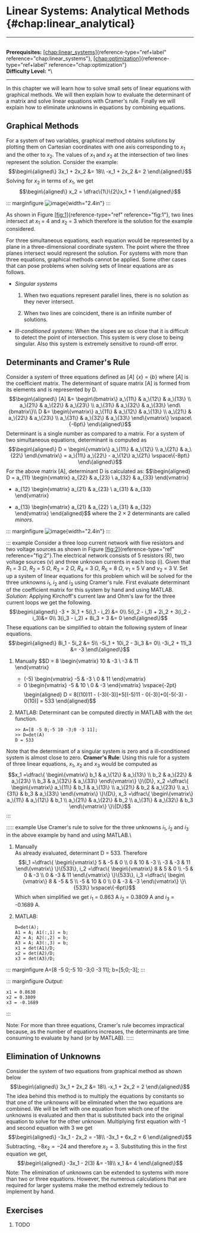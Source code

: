 # Linear Systems: Analytical Methods \{#chap:linear_analytical\}

------------------------------------------------------------------------

\
**Prerequisites:**
[\[chap:linear_systems\]](#chap:linear_systems)\{reference-type="ref+label"
reference="chap:linear_systems"\},
[\[chap:optimization\]](#chap:optimization)\{reference-type="ref+label"
reference="chap:optimization"\}\
**Difficulty Level:** \*\

------------------------------------------------------------------------

In this chapter we will learn how to solve small sets of linear
equations with graphical methods. We will then explain how to evaluate
the determinant of a matrix and solve linear equations with Cramer's
rule. Finally we will explain how to eliminate unknowns in equations by
combining equations.

## Graphical Methods

For a system of two variables, graphical method obtains solutions by
plotting them on Cartesian coordinates with one axis corresponding to
$x_1$ and the other to $x_2$. The values of $x_1$ and $x_2$ at the
intersection of two lines represent the solution. Consider the example:
$$\begin\{aligned\}
3x_1 + 2x_2 &= 18\\
-x_1 + 2x_2 &= 2
\end\{aligned\}$$ Solving for $x_2$ in terms of $x_1$, we get
$$\begin\{aligned\}
x_2 = \dfrac\{1\}\{2\}x_1 + 1
\end\{aligned\}$$

::: marginfigure
![image](figures/part1b/linear_analytical/graphical.PNG)\{width="2.4in"\}
:::

As shown in Figure [\[fig:1\]](#fig:1)\{reference-type="ref"
reference="fig:1"\}, two lines intersect at $x_1$ = 4 and $x_2$ = 3 which
therefore is the solution for the example considered.

For three simultaneous equations, each equation would be represented by
a plane in a three-dimensional coordinate system. The point where the
three planes intersect would represent the solution. For systems with
more than three equations, graphical methods cannot be applied. Some
other cases that can pose problems when solving sets of linear equations
are as follows.

-   *Singular systems*

    1.  When two equations represent parallel lines, there is no
        solution as they never intersect.

    2.  When two lines are coincident, there is an infinite number of
        solutions.

-   *Ill-conditioned systems*: When the slopes are so close that it is
    difficult to detect the point of intersection. This system is very
    close to being singular. Also this system is extremely sensitive to
    round-off error.

## Determinants and Cramer's Rule

Consider a system of three equations defined as $[A]$ $\left\{x\right\}$
= $\left\{b\right\}$ where $[A]$ is the coefficient matrix. The
determinant of square matrix \[A\] is formed from its elements and is
represented by D. $$\begin\{aligned\}
[A] &=
\begin\{bmatrix\}
    a_\{11\} & a_\{12\} & a_\{13\} \\ 
    a_\{21\} & a_\{22\} & a_\{23\} \\ 
    a_\{31\} & a_\{32\} & a_\{33\}
\end\{bmatrix\}\\
D &= 
\begin\{vmatrix\}
a_\{11\} & a_\{12\} & a_\{13\} \\ 
a_\{21\} & a_\{22\} & a_\{23\} \\ 
a_\{31\} & a_\{32\} & a_\{33\}
\end\{vmatrix\}
\vspace\{-6pt\}
\end\{aligned\}$$ Determinant is a single number as compared to a matrix.
For a system of two simultaneous equations, determinant is computed as
$$\begin\{aligned\}
D =
\begin\{vmatrix\}
a_\{11\} & a_\{12\} \\ 
a_\{21\} & a_\{22\}  
\end\{vmatrix\}
= a_\{11\} a_\{22\} - a_\{12\} a_\{21\}
\vspace\{-8pt\}
\end\{aligned\}$$ For the above matrix \[A\], determinant D is calculated
as: $$\begin\{aligned\}
D = a_\{11\}
\begin\{vmatrix\}
a_\{22\} & a_\{23\} \\ 
a_\{32\} & a_\{33\} 
\end\{vmatrix\}
- a_\{12\}
\begin\{vmatrix\}
a_\{21\} & a_\{23\} \\ 
a_\{31\} & a_\{33\}  
\end\{vmatrix\} 
+ a_\{13\}
\begin\{vmatrix\}
a_\{21\} & a_\{22\} \\ 
a_\{31\} & a_\{32\}  
\end\{vmatrix\} 
\end\{aligned\}$$ where the $2\times2$ determinants are called *minors*.

::: marginfigure
![image](figures/part1b/linear_analytical/KCL.png)\{width="2.4in"\}
:::

::: example
Consider a three loop current network with five resistors and two
voltage sources as shown in Figure
[\[fig:2\]](#fig:2)\{reference-type="ref" reference="fig:2"\}.The
electrical network consists of 5 resistors (R), two voltage sources (v)
and three unknown currents in each loop (i). Given that $R_1$ = 3
$\Omega$, $R_2$ = 5 $\Omega$, $R_3$ = 2 $\Omega$, $R_4$ = 3 $\Omega$,
$R_5$ = 8 $\Omega$, $v_1$ = 5 V and $v_2$ = 3 V. Set up a system of
linear equations for this problem which will be solved for the three
unknowns $i_1$, $i_2$ and $i_3$ using Cramer's rule. First evaluate
determinant of the coefficient matrix for this system by hand and using
MATLAB. *Solution*: Applying Kirchoff's current law and Ohm's law for
the three current loops we get the following. $$\begin\{aligned\}
-3 + 3i_1 + 5(i_1 - i_2) &= 0\\
5(i_2 - i_1) + 2i_2 + 3(i_2 - i_3)&= 0\\
3(i_3 - i_2) + 8i_3 + 3 &= 0
\end\{aligned\}$$ These equations can be simplified to obtain the
following system of linear equations. $$\begin\{aligned\}
8i_1 - 5i_2  &= 5\\
-5i_1  + 10i_2 - 3i_3 &= 0\\
-3i_2 + 11i_3 &= -3
\end\{aligned\}$$

1.  Manually $$D = 8
    \begin\{vmatrix\}
    10 & -3 \\ 
     -3 & 11  
    \end\{vmatrix\}
    - (-5)
    \begin\{vmatrix\}
    -5 & -3 \\ 
    0 & 11 
    \end\{vmatrix\} 
    + 0
    \begin\{vmatrix\}
    -5 & 10 \\ 
    0 & -3 
    \end\{vmatrix\} 
    \vspace\{-2pt\}$$ $$\begin\{aligned\}
    D = 8[(10)11 - (-3)(-3)]+5[(-5)11 - 0(-3)]+0[-5(-3) - 0(10)] = 533
    \end\{aligned\}$$

2.  MATLAB: Determinant can be computed directly in MATLAB with the
    `det` function.

        >> A=[8 -5 0;-5 10 -3;0 -3 11];
        >> D=det(A)
        D = 533

Note that the determinant of a singular system is zero and a
ill-conditioned system is almost close to zero. **Cramer's Rule**: Using
this rule for a system of three linear equations, $x_1$, $x_2$ and $x_3$
would be computed as $$x_1 =\dfrac\{
\begin\{vmatrix\}
b_1 & a_\{12\} & a_\{13\} \\ 
b_2 & a_\{22\} & a_\{23\} \\ 
b_3 & a_\{32\} & a_\{33\}
\end\{vmatrix\}
\}\{D\},
x_2 =\dfrac\{
\begin\{vmatrix\}
a_\{11\} & b_1 & a_\{13\} \\ 
a_\{21\} & b_2 & a_\{23\} \\ 
a_\{31\} & b_3 & a_\{33\}
\end\{vmatrix\}
\}\{D\},
x_3 =\dfrac\{
\begin\{vmatrix\}
a_\{11\} & a_\{12\} & b_1 \\ 
a_\{21\} & a_\{22\} & b_2 \\ 
a_\{31\} & a_\{32\} & b_3
\end\{vmatrix\}
\}\{D\}$$
:::

::::: example
Use Cramer's rule to solve for the three unknowns $i_1$, $i_2$ and $i_3$
in the above example by hand and using MATLAB.\

1.  Manually\
    As already evaluated, determinant D = 533. Therefore $$i_1 =\dfrac\{
        \begin\{vmatrix\}
        5 & -5 & 0 \\ 
        0 & 10 & -3 \\ 
        -3 & -3 & 11
        \end\{vmatrix\}
    \}\{533\}, i_2 =\dfrac\{
        \begin\{vmatrix\}
        8 & 5 & 0 \\ 
        -5 & 0 & -3 \\ 
        0 & -3 & 11
        \end\{vmatrix\}
    \}\{533\}, i_3 =\dfrac\{
        \begin\{vmatrix\}
        8 & -5 & 5 \\ 
        -5 & 10 & 0 \\ 
        0 & -3 & -3
        \end\{vmatrix\}
    \}\{533\} 
    \vspace\{-6pt\}$$ Which when simplified we get $i_1$ = 0.863 A $i_2$ =
    0.3809 A and $i_3$ = -0.1689 A.

2.  MATLAB:

        D=det(A);
        A1 = A; A1(:,1) = b;
        A2 = A; A2(:,2) = b;
        A3 = A; A3(:,3) = b;
        x1 = det(A1)/D;
        x2 = det(A2)/D;
        x3 = det(A3)/D;

::: marginfigure
    A=[8 -5 0;-5 10 -3;0 -3 11];
    b=[5;0;-3];
:::

::: marginfigure
*Output:*

    x1 = 0.8630
    x2 = 0.3809
    x3 = -0.1689
:::

Note: For more than three equations, Cramer's rule becomes impractical
because, as the number of equations increases, the determinants are time
consuming to evaluate by hand (or by MATLAB).
:::::

## Elimination of Unknowns

Consider the system of two equations from graphical method as shown
below $$\begin\{aligned\}
3x_1 + 2x_2 &= 18\\
-x_1 + 2x_2 = 2
\end\{aligned\}$$ The idea behind this method is to multiply the equations
by constants so that one of the unknowns will be eliminated when the two
equations are combined. We will be left with one equation from which one
of the unknowns is evaluated and then that is substituted back into the
original equation to solve for the other unknown. Multiplying first
equation with -1 and second equation with 3 we get $$\begin\{aligned\}
-3x_1 - 2x_2 = -18\\
-3x_1 + 6x_2 = 6
\end\{aligned\}$$ Subtracting, $-8x_2 = -24$ and therefore $x_2 = 3$.
Substituting this in the first equation we get, $$\begin\{aligned\}
-3x_1 - 2(3) &= -18\\
x_1 &= 4
\end\{aligned\}$$ Note: The elimination of unknowns can be extended to
systems with more than two or three equations. However, the numerous
calculations that are required for larger systems make the method
extremely tedious to implement by hand.

## Exercises

1.  TODO
